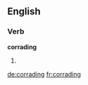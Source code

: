 
==English==

===Verb===
'''corrading'''

# {{present participle of|[[corrade]]}}

[[de:corrading]]
[[fr:corrading]]